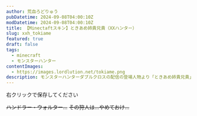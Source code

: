 ```yaml
---
author: 荒血ろどりゅう
pubDatetime: 2024-09-08T04:00:10Z
modDatetime: 2024-09-08T04:00:10Z
title: 【Minectaftスキン】ときあめ姉貴兄貴（XXハンター）
slug: xxh_tokiame
featured: true
draft: false
tags:
  - minecraft
  - モンスターハンター
contentImages:
  - https://images.lordlution.net/tokiame.png
description: モンスターハンターダブルクロスの配信の登場人物より「ときあめ姉貴兄貴」のMinecraftスキンです
---
```


<ContentImage
  imagePath={frontmatter.contentImages[0]}
  alt="モンスターハンターダブルクロスの配信の登場人物の「ときあめ姉貴兄貴」のMinecraftスキン画像"
  mode="mcskin"
  mask={false}
/>

右クリックで保存してください

~~ハンドラー・ウォルター…~~
~~その狩人は…やめておけ…~~
